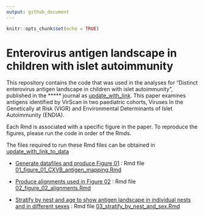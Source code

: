 ```yaml
---
output: github_document
---
```


```r
knitr::opts_chunk$set(echo = TRUE)
```

# Enterovirus antigen landscape in children with islet autoimmunity

This repository contains the code that was used in the analyses for "Distinct enterovirus antigen landscape in children with islet autoimmunity", published in the ***** journal as [update_with_link](). 
This paper examines antigens identified by VirScan in two paediatric cohorts, Viruses In the Genetically at Risk (VIGR) and Environmental Determinants of Islet Autoimmunity (ENDIA).

Each Rmd is associated with a specific figure in the paper. To reproduce the figures, please run the code in order of the Rmds.

The files required to run these Rmd files can be obtained in [update_with_link_to_data]()

-   [Generate datafiles and produce Figure 01](01_figure_01_CXVB_antigen_mapping.md) : Rmd file
    [01_figure_01_CXVB_antigen_mapping.Rmd](01_figure_01_CXVB_antigen_mapping.Rmd)

-   [Produce alignments used in Figure 02](02_figure_02_alignments.md) : Rmd file
    [02_figure_02_alignments.Rmd](02_figure_02_alignments.Rmd)

-   [Stratify by nest and age to show antigen landscape in individual nests and in different sexes](03_stratify_by_nest_and_sex.md) : Rmd file
    [03_stratify_by_nest_and_sex.Rmd](03_stratify_by_nest_and_sex.Rmd)